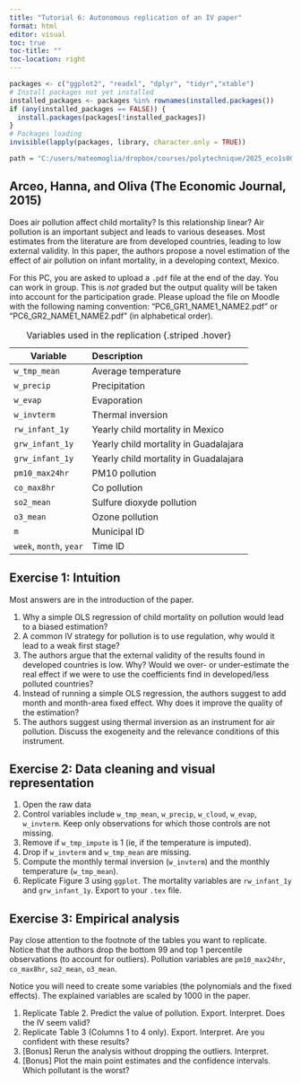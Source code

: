 ```yaml
---
title: "Tutorial 6: Autonomous replication of an IV paper"
format: html
editor: visual
toc: true
toc-title: ""
toc-location: right
---
```


```r
packages <- c("ggplot2", "readxl", "dplyr", "tidyr","xtable")
# Install packages not yet installed
installed_packages <- packages %in% rownames(installed.packages())
if (any(installed_packages == FALSE)) {
  install.packages(packages[!installed_packages])
}
# Packages loading
invisible(lapply(packages, library, character.only = TRUE))

path = "C:/users/mateomoglia/dropbox/courses/polytechnique/2025_eco1s002/tutorial6"
```

## Arceo, Hanna, and Oliva (The Economic Journal, 2015)

Does air pollution affect child mortality? Is this relationship linear? Air pollution is an important subject and leads to various deseases. Most estimates from the literature are from developed countries, leading to low external validity. In this paper, the authors propose a novel estimation of the effect of air pollution on infant mortality, in a developing context, Mexico. 

:::callout-note
For this PC, you are asked to upload a `.pdf` file at the end of the day. You can work in group. This is *not* graded but the output quality will be taken into account for the participation grade. Please upload the file on Moodle with the following naming convention: "PC6_GR1_NAME1_NAME2.pdf" or "PC6_GR2_NAME1_NAME2.pdf" (in alphabetical order).
:::

| Variable | Description 
|---------|:-----|
| `w_tmp_mean`    | Average temperature   |
| `w_precip`      | Precipitation         |
| `w_evap`        | Evaporation           |
| `w_invterm`     | Thermal inversion     |
| `rw_infant_1y`  | Yearly child mortality in Mexico      |
| `grw_infant_1y` | Yearly child mortality in Guadalajara |
| `grw_infant_1y` | Yearly child mortality in Guadalajara |
| `pm10_max24hr`  | PM10 pollution |
| `co_max8hr`     | Co pollution   |
| `so2_mean`      | Sulfure dioxyde pollution |
| `o3_mean`       | Ozone pollution |
| `m` | Municipal ID |
| `week`, `month`, `year` | Time ID |

: Variables used in the replication {.striped .hover}

## Exercise 1: Intuition

Most answers are in the introduction of the paper. 

1.  Why a simple OLS regression of child mortality on pollution would lead to a biased estimation?
2.  A common IV strategy for pollution is to use regulation, why would it lead to a weak first stage?
3.  The authors argue that the external validity of the results found in developed countries is low. Why? Would we over- or under-estimate the real effect if we were to use the coefficients find in developed/less polluted countries?
4.  Instead of running a simple OLS regression, the authors suggest to add month and month-area fixed effect. Why does it improve the quality of the estimation?
5.  The authors suggest using thermal inversion as an instrument for air pollution. Discuss the exogeneity and the relevance conditions of this instrument.

## Exercise 2: Data cleaning and visual representation

1.  Open the raw data
2.  Control variables include `w_tmp_mean`, `w_precip`, `w_cloud`, `w_evap`, `w_invterm`. Keep only observations for which those controls are not missing.
3.  Remove if `w_tmp_impute` is 1 (ie, if the temperature is imputed).
4.  Drop if `w_invterm` and `w_tmp_mean` are missing.
5.  Compute the monthly termal inversion (`w_invterm`) and the monthly temperature (`w_tmp_mean`).
6.  Replicate Figure 3 using `ggplot`. The mortality variables are `rw_infant_1y` and `grw_infant_1y`. Export to your `.tex` file.

## Exercise 3: Empirical analysis

Pay close attention to the footnote of the tables you want to replicate. Notice that the authors drop the bottom 99 and top 1 percentile observations (to account for outliers). Pollution variables are `pm10_max24hr`, `co_max8hr`, `so2_mean`, `o3_mean`.

Notice you will need to create some variables (the polynomials and the fixed effects). The explained variables are scaled by 1000 in the paper.

1.  Replicate Table 2. Predict the value of pollution. Export. Interpret. Does the IV seem valid?
2.  Replicate Table 3 (Columns 1 to 4 only). Export. Interpret. Are you confident with these results? 
3.  [Bonus] Rerun the analysis without dropping the outliers. Interpret.
4.  [Bonus] Plot the main point estimates and the confidence intervals. Which pollutant is the worst?
